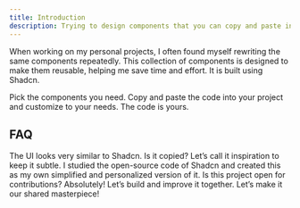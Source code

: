 ```yaml
---
title: Introduction
description: Trying to design components that you can copy and paste into your apps. Accessible. Customizable. Open Source.
---
```


When working on my personal projects, I often found myself rewriting the same components repeatedly.
This collection of components is designed to make them reusable, helping me save time and effort.
It is built using Shadcn.

Pick the components you need. Copy and paste the code into your project and customize to your needs.
The code is yours.

## FAQ

<Accordion type="multiple">

<AccordionItem value="faq-1">
  <AccordionTrigger>
    The UI looks very similar to Shadcn. Is it copied?
  </AccordionTrigger>
  <AccordionContent>
    Let’s call it inspiration to keep it subtle. I studied the open-source code
    of Shadcn and created this as my own simplified and personalized version of
    it.
  </AccordionContent>
</AccordionItem>

<AccordionItem value="faq-2">
  <AccordionTrigger>Is this project open for contributions?</AccordionTrigger>
  <AccordionContent>
    Absolutely! Let’s build and improve it together. Let’s make it our shared
    masterpiece!
  </AccordionContent>
</AccordionItem>

</Accordion>
